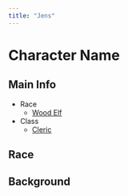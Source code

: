 ```yaml
---
title: "Jens"
---
```


# Character Name

## Main Info

- Race
  - [Wood Elf](http://dnd5e.wikidot.com/lineage:elf#toc3)
- Class
  - [Cleric](http://dnd5e.wikidot.com/cleric)


## Race 

## Background